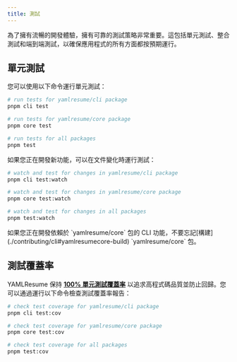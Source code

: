 ```yaml
---
title: 測試
---
```


為了擁有流暢的開發體驗，擁有可靠的測試策略非常重要。這包括單元測試、整合測試和端到端測試，以確保應用程式的所有方面都按預期運行。

## 單元測試

您可以使用以下命令運行單元測試：

```bash
# run tests for yamlresume/cli package
pnpm cli test

# run tests for yamlresume/core package
pnpm core test

# run tests for all packages
pnpm test
```

如果您正在開發新功能，可以在文件變化時運行測試：

```bash
# watch and test for changes in yamlresume/cli package
pnpm cli test:watch

# watch and test for changes in yamlresume/core package
pnpm core test:watch

# watch and test for changes in all packages
pnpm test:watch
```

<Callout>
  如果您正在開發依賴於 `yamlresume/core` 包的 CLI 功能，不要忘記[構建](./contributing/cli#yamlresumecore-build) `yamlresume/core` 包。
</Callout>

## 測試覆蓋率

YAMLResume 保持 **[100% 單元測試覆蓋率](https://app.codecov.io/gh/yamlresume/yamlresume)** 以追求高程式碼品質並防止回歸。您可以通過運行以下命令檢查測試覆蓋率報告：

```bash
# check test coverage for yamlresume/cli package
pnpm cli test:cov

# check test coverage for yamlresume/core package
pnpm core test:cov

# check test coverage for all packages
pnpm test:cov
```
